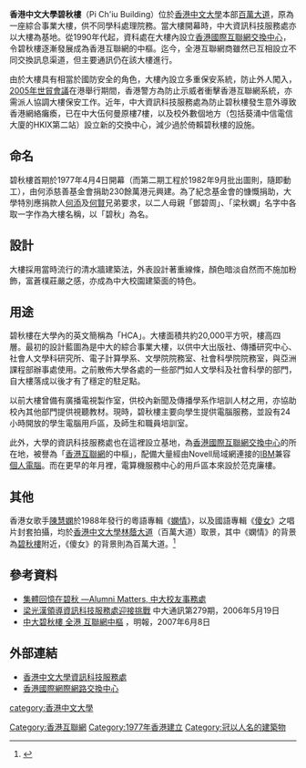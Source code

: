 {{coord|22.419717|N|114.206425|E|display=title|format=dms}}
'''香港中文大學碧秋樓'''（Pi Ch'iu Building）位於[[香港中文大學|香港中文大學]]本部[[百萬大道|百萬大道]]，原為一座綜合事業大樓，供不同學科處理院務。當大樓開幕時，中大資訊科技服務處亦以大樓為基地。從1990年代起，資科處在大樓內設立[[香港國際互聯網交換中心|香港國際互聯網交換中心]]，令碧秋樓逐漸發展成為香港互聯網的中樞。迄今，全港互聯網商雖然已互相設立不同交換訊息渠道，但主要通訊仍在該大樓進行。

由於大樓具有相當於國防安全的角色，大樓內設立多重保安系統，防止外人闖入，[[世界貿易組織第六次部長級會議|2005年世貿會議]]在港舉行期間，香港警方為防止示威者衝擊香港互聯網系統，亦需派人協調大樓保安工作。近年，中大資訊科技服務處為防止碧秋樓發生意外導致香港網絡癱瘓，已在中大伍何曼原樓7樓，以及校外數個地方（包括葵涌中信電信大廈的HKIX第二站）設立新的交換中心，減少過於倚賴碧秋樓的設施。

==命名==
碧秋樓首期於1977年4月4日開幕（而第二期工程於1982年9月批出圖則，隨即動工），由何添慈善基金會捐助230餘萬港元興建。為了紀念基金會的慷慨捐助，大學特別應捐款人[[何添|何添]]及[[何賢|何賢]]兄弟要求，以二人母親「鄧碧周」、「梁秋嫻」名字中各取一字作為大樓名稱，以「碧秋」為名。

==設計==
大樓採用當時流行的清水牆建築法，外表設計著重線條，顏色暗淡自然而不施加粉飾，富蒼樸莊嚴之感，亦成為中大校園建築面的特色。

==用途==
碧秋樓在大學內的英文簡稱為「HCA」。大樓面積共約20,000平方呎，樓高四層。最初的設計藍圖為是中大的綜合事業大樓，以供中大出版社、傳播研究中心、社會人文學科研究所、電子計算學系、文學院院務室、社會科學院院務室，與亞洲課程部辦事處使用。之前散佈大學各處的一些部門如人文學科及社會科學的部門，自大樓落成以後才有了穩定的駐足點。

以前大樓曾備有廣播電視製作室，供校內新聞及傳播學系作培訓人材之用，亦協助校內其他部門提供視聽教材。現時，碧秋樓主要向學生提供電腦服務，並設有24小時開放的學生電腦用戶區，及師生和職員培訓室。

此外，大學的資訊科技服務處也在這裡設立基地，為[[香港國際互聯網交換中心|香港國際互聯網交換中心]]的所在地，被譽為「[[香港互聯網|香港互聯網]]的中樞」，配備大量經由Novell局域網連接的[[IBM|IBM]]兼容[[個人電腦|個人電腦]]。而在更早的年月裡，電算機服務中心的用戶區本來設於范克廉樓。

==其他==
香港女歌手[[陳慧嫻|陳慧嫻]]於1988年發行的粵語專輯《[[嫻情|嫻情]]》，以及國語專輯《[[傻女_(專輯)|傻女]]》之唱片封套拍攝，均於[[香港中文大學|香港中文大學]][[百萬大道|林蔭大道]]（百萬大道）取景，其中《嫻情》的背景為[[碧秋樓|碧秋樓]]附近，《傻女》的背景則為百萬大道。<ref>{{cite web |title=陳慧嫻 嫻情 (1988) 平面廣告 |url=https://comebacktolove.blogspot.com/2014/12/1988_27.html |accessdate=2021-08-17}}</ref>

==參考資料==
{{reflist}}
*[https://web.archive.org/web/20070607144120/http://mmlab.itsc.cuhk.edu.hk/eNewsASP/app/article-details.aspx/DAC3E0EB2C0995AAC154FC99CE502611/ 集體回憶在碧秋 —Alumni Matters, 中大校友事務處]
*[http://www.cuhk.edu.hk/iso/newslter/issue/279/f01c.htm 梁光漢領導資訊科技服務處迎接挑戰] {{Wayback|url=http://www.cuhk.edu.hk/iso/newslter/issue/279/f01c.htm |date=20070529124543 }}中大通訊第279期，2006年5月19日
*[http://hk.news.yahoo.com/070605/12/28vzz.html 中大碧秋樓 全港 互聯網中樞] {{Wayback|url=http://hk.news.yahoo.com/070605/12/28vzz.html |date=20070913220226 }}，明報，2007年6月8日

==外部連結==
*[http://www.cuhk.edu.hk/itsc/chinese/index.html 香港中文大學資訊科技服務處] {{Wayback|url=http://www.cuhk.edu.hk/itsc/chinese/index.html |date=20070609185727 }}
*[http://www.hkix.net/hkix/sitemap.htm 香港國際網際網路交換中心] {{Wayback|url=http://www.hkix.net/hkix/sitemap.htm |date=20070616150735 }}

{{香港中文大學}}
[[category:香港中文大學|category:香港中文大學]]
[[Category:香港互聯網|Category:香港互聯網]]
[[Category:1977年香港建立|Category:1977年香港建立]]
[[Category:冠以人名的建築物|Category:冠以人名的建築物]]